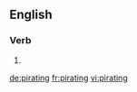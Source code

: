 
==English==

===Verb===
{{head|en}}

# {{present participle of|pirate|lang=en}}

[[de:pirating]]
[[fr:pirating]]
[[vi:pirating]]